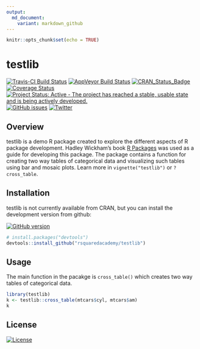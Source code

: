 ```yaml
---
output: 
  md_document:
    variant: markdown_github
---
```


<!-- README.md is generated from README.Rmd. Please edit that file -->

```r
knitr::opts_chunk$set(echo = TRUE)
```

# testlib

[![Travis-CI Build Status](https://travis-ci.org/rsquaredacademy/testlib.svg?branch=master)](https://travis-ci.org/rsquaredacademy/testlib)
[![AppVeyor Build Status](https://ci.appveyor.com/api/projects/status/github/rsquaredacademy/testlib?branch=master&svg=true)](https://ci.appveyor.com/project/rsquaredacademy/testlib)
[![CRAN_Status_Badge](http://www.r-pkg.org/badges/version/testlib)](http://cran.r-project.org/package=testlib)
[![Coverage Status](https://img.shields.io/codecov/c/github/rsquaredacademy/testlib/master.svg)](https://codecov.io/github/rsquaredacademy/testlib?branch=master)
[![Project Status: Active - The project has reached a stable, usable state and is being actively developed.](http://www.repostatus.org/badges/0.1.0/active.svg)](http://www.repostatus.org/#active)
[![GitHub issues](https://img.shields.io/github/issues/rsquaredacademy/testlib.svg)](https://github.com/rsquaredacademy/testlib/issues)
[![Twitter](https://img.shields.io/twitter/url/https/github.com/rsquaredacademy/testlib.svg?style=social)](https://twitter.com/intent/tweet?text=Wow:&url=%5Bobject%20Object%5D)

## Overview

testlib is a demo R package created to explore the different aspects of R package development. Hadley Wickham's book [R Packages](http://r-pkgs.had.co.nz/) was used as a guide for developing this package. The package contains a function for creating two way tables of categorical data and visualizing such tables using bar and mosaic plots. Learn more in `vignette("testlib")` or `?cross_table`.


## Installation

testlib is not currently available from CRAN, but you can install the development version from github:

[![GitHub version](https://badge.fury.io/gh/rsquaredacademy%2Ftestlib.svg)](https://badge.fury.io/gh/rsquaredacademy%2Ftestlib)

```r
# install.packages("devtools")
devtools::install_github("rsquaredacademy/testlib")
```


## Usage

The main function in the pacakge is `cross_table()` which creates two way tables of categorical data.

```r
library(testlib)
k <- testlib::cross_table(mtcars$cyl, mtcars$am)
k
```

## License

[![License](http://img.shields.io/:license-mit-blue.svg)](https://github.com/rsquaredacademy/testlib/blob/master/LICENSE)
